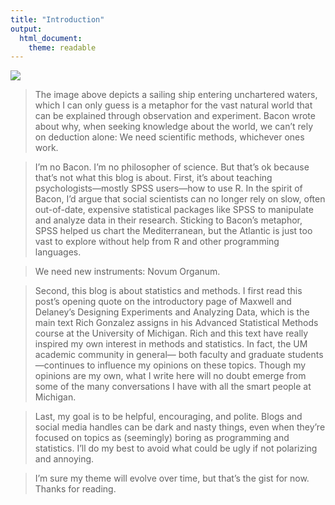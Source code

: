 ```yaml
---
title: "Introduction"
output: 
  html_document: 
    theme: readable
---
```


![](nrg00_book.jpg)

> The image above depicts a sailing ship entering unchartered waters, which I can only guess is a metaphor for the vast natural world that can be explained through observation and experiment. Bacon wrote about why, when seeking knowledge about the world, we can't rely on deduction alone: We need scientific methods, whichever ones work.

> I'm no Bacon. I'm no philosopher of science. But that's ok because that's not what this blog is about. First, it's about teaching psychologists—mostly SPSS users—how to use R. In the spirit of Bacon, I'd argue that social scientists can no longer rely on slow, often out-of-date, expensive statistical packages like SPSS to manipulate and analyze data in their research. Sticking to Bacon's metaphor, SPSS helped us chart the Mediterranean, but the Atlantic is just too vast to explore without help from R and other programming languages.

> We need new instruments: Novum Organum.

> Second, this blog is about statistics and methods. I first read this post's opening quote on the introductory page of Maxwell and Delaney's Designing Experiments and Analyzing Data, which is the main text Rich Gonzalez assigns in his Advanced Statistical Methods course at the University of Michigan. Rich and this text have really inspired my own interest in methods and statistics. In fact, the UM academic community in general— both faculty and graduate students—continues to influence my opinions on these topics. Though my opinions are my own, what I write here will no doubt emerge from some of the many conversations I have with all the smart people at Michigan.

> Last, my goal is to be helpful, encouraging, and polite. Blogs and social media handles can be dark and nasty things, even when they're focused on topics as (seemingly) boring as programming and statistics. I'll do my best to avoid what could be ugly if not polarizing and annoying.

> I'm sure my theme will evolve over time, but that's the gist for now. Thanks for reading.